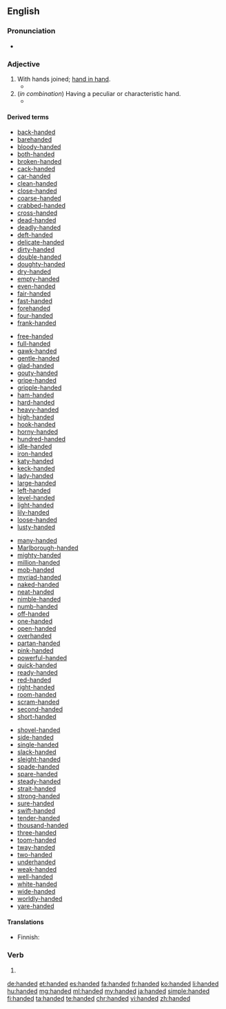 {{also|-handed}}
==English==

===Pronunciation===
* {{audio|en-us-handed.ogg|Audio (US)|lang=en}}

===Adjective===
{{en-adj|-}}

# With hands joined; [[hand in hand]].
#* {{quote-book|year=1667|title=Paradise Lost|section=Book IV.|author=[[w:John Milton|John Milton]]|passage=Into their inmost bower, '''Handed''' they went.}}
# (''in combination'') Having a peculiar or characteristic hand.
#* {{quote-book|passage=As poisonous tongued as '''handed|author=Shakespeare|title=Cymbeline|section=III-ii|year={{circa2|1609}}}}

====Derived terms====
{{top4}}
* [[back-handed]] 
* [[barehanded]] 
* [[bloody-handed]] 
* [[both-handed]] 
* [[broken-handed]] 
* [[cack-handed]] 
* [[car-handed]] 
* [[clean-handed]] 
* [[close-handed]] 
* [[coarse-handed]] 
* [[crabbed-handed]] 
* [[cross-handed]] 
* [[dead-handed]] 
* [[deadly-handed]] 
* [[deft-handed]] 
* [[delicate-handed]] 
* [[dirty-handed]] 
* [[double-handed]] 
* [[doughty-handed]] 
* [[dry-handed]] 
* [[empty-handed]] 
* [[even-handed]] 
* [[fair-handed]] 
* [[fast-handed]] 
* [[forehanded]] 
* [[four-handed]] 
* [[frank-handed]] 
{{mid4}}
* [[free-handed]] 
* [[full-handed]] 
* [[gawk-handed]] 
* [[gentle-handed]] 
* [[glad-handed]] 
* [[gouty-handed]] 
* [[gripe-handed]] 
* [[gripple-handed]] 
* [[ham-handed]] 
* [[hard-handed]] 
* [[heavy-handed]] 
* [[high-handed]] 
* [[hook-handed]] 
* [[horny-handed]] 
* [[hundred-handed]] 
* [[idle-handed]] 
* [[iron-handed]] 
* [[katy-handed]] 
* [[keck-handed]] 
* [[lady-handed]] 
* [[large-handed]] 
* [[left-handed]] 
* [[level-handed]] 
* [[light-handed]] 
* [[lily-handed]] 
* [[loose-handed]] 
* [[lusty-handed]]
{{mid4}}
* [[many-handed]] 
* [[Marlborough-handed]] 
* [[mighty-handed]] 
* [[million-handed]] 
* [[mob-handed]] 
* [[myriad-handed]]
* [[naked-handed]] 
* [[neat-handed]] 
* [[nimble-handed]] 
* [[numb-handed]] 
* [[off-handed]] 
* [[one-handed]] 
* [[open-handed]] 
* [[overhanded]] 
* [[partan-handed]] 
* [[pink-handed]] 
* [[powerful-handed]] 
* [[quick-handed]] 
* [[ready-handed]] 
* [[red-handed]] 
* [[right-handed]] 
* [[room-handed]] 
* [[scram-handed]] 
* [[second-handed]] 
* [[short-handed]] 
{{mid4}}
* [[shovel-handed]] 
* [[side-handed]] 
* [[single-handed]] 
* [[slack-handed]] 
* [[sleight-handed]] 
* [[spade-handed]] 
* [[spare-handed]] 
* [[steady-handed]] 
* [[strait-handed]] 
* [[strong-handed]] 
* [[sure-handed]] 
* [[swift-handed]] 
* [[tender-handed]] 
* [[thousand-handed]] 
* [[three-handed]] 
* [[toom-handed]] 
* [[tway-handed]] 
* [[two-handed]] 
* [[underhanded]] 
* [[weak-handed]] 
* [[well-handed]] 
* [[white-handed]] 
* [[wide-handed]] 
* [[worldly-handed]] 
* [[yare-handed]]
{{bottom}}

====Translations====
{{trans-see|with hands joined|hand in hand}}

{{trans-top|having a peculiar or characteristic hand}}
* Finnish: {{t|fi|kätinen}}
{{trans-mid}}
{{trans-bottom}}

===Verb===
{{head|en}}

# {{en-past of|hand}}

[[de:handed]]
[[et:handed]]
[[es:handed]]
[[fa:handed]]
[[fr:handed]]
[[ko:handed]]
[[li:handed]]
[[hu:handed]]
[[mg:handed]]
[[ml:handed]]
[[my:handed]]
[[ja:handed]]
[[simple:handed]]
[[fi:handed]]
[[ta:handed]]
[[te:handed]]
[[chr:handed]]
[[vi:handed]]
[[zh:handed]]